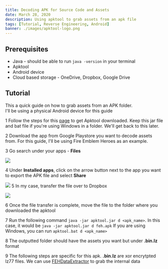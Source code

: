 ```yaml
---
title: Decoding APK for Source Code and Assets
date: March 28, 2020
description: Using apktool to grab assets from an apk file
tags: [Tutorial, Reverse Engineering, Android]
banner: ./images/apktool-logo.png
---
```


## Prerequisites

* Java - should be able to run `java -version` in your terminal
* Apktool
* Android device 
* Cloud based storage - OneDrive, Dropbox, Google Drive

## Tutorial

This a quick guide on how to grab assets from an APK folder.  
I'll be using a physical Android device for this guide

<Badge>1</Badge> Follow the steps for this [page](https://ibotpeaches.github.io/Apktool/install/) to get Apktool downloaded.
   Keep this jar file and bat file if you're using Windows in a folder. We'll get back to this later.

<Badge>2</Badge> Download the app from Google Playstore you want to decode assets from.
For this guide, I'll be using Fire Emblem Heroes as an example.

<Badge>3</Badge> Go search under your apps - **Files**
  
  ![](/assets/images/blog-posts/decode-apk/files-app.png)

<Badge>4</Badge> Under **Installed apps**, click on the arrow button next to the app you want to export the APK file
and select **Share**
 
  ![](/assets/images/blog-posts/decode-apk/installed-apps.png)
<Badge>5</Badge> In my case, transfer the file over to Dropbox
 
  ![](/assets/images/blog-posts/decode-apk/share-to-dropbox.png)

<Badge>6</Badge> Once the file transfer is complete, move the file to the folder where you downloaded the apktool

<Badge>7</Badge> Run the following command
`java -jar apktool.jar d <apk_name>`. In this case, it would be `java -jar apktool.jar d feh.apk`
If you are using Windows, you can run `apktool.bat d <apk_name>`  

<Badge>8</Badge> The outputted folder should have the assets you want but under **.bin.lz** format

<Badge>9</Badge> The following steps are specific for this apk.
**.bin.lz** are xor encrytpted lz77 files. 
We can use [FEHDataExtractor](https://github.com/Lorenzooone/FEHDataExtractor/releases) to grab the internal data

